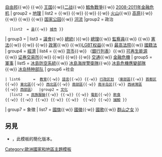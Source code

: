 {{Navbox
| name       = 冰島主題
| state      = {{{state|}}}
| title      = {{flagcountry|Iceland|size=18px}}主題
| image      = [[Image:Coat of arms of Iceland.svg|110px|冰岛国徽]]
| group1     = [[冰島歷史|歷史]]
| list1      = {{nowrap begin}} [[定居冰岛|定居]]{{·w}} [[冰島自由邦|自由邦]]{{·w}} {{tsl|en|Age of the Sturlungs||史特隆格时代}}{{·w}} [[冰島王國|王国]]{{·w}}[[第二次世界大战中的冰岛|二战]]{{·w}} [[鱈魚戰爭]]{{·w}} [[2008–11年冰岛金融危机|2008-2011年金融危机]] {{nowrap end}}
| group2     = [[冰島地理|地理]]
| list2      = {{Navbox subgroup  |group1 =自然
   |list1  = {{nowrap begin}}{{le|冰島氣候|Climate of Iceland|氣候}}{{·w}} {{tsl|en|Geology of Iceland|冰島地質|地質}}{{·w}} {{tsl|en|List of earthquakes in Iceland||地震}}{{·w}} {{tsl|en|List of forests in Iceland||森林}}{{·w}} {{tsl|en|List of glaciers in Iceland|冰島冰川|冰川}}{{·w}} [[冰島火山|火山]]{{·w}} [[冰島高原|高原]]{{·w}} {{tsl|en|List of islands of Iceland||岛屿}}{{·w}} {{tsl|en|List of waterfalls of Iceland|冰島瀑布|瀑布}}{{·w}} {{tsl|en|List of lakes of Iceland|冰島湖泊列表|湖泊}}{{·w}} [[冰島國家公園列表|国家公园]]{{·w}} [[冰島河流列表|河流]] {{nowrap end}} |group2 = 政治
   |list2  = {{nowrap begin}}[[冰岛县份列表|县]]{{·w}} [[冰岛城市列表|城市]] {{nowrap end}}}}
| group3     = {{Nowrap|[[冰島政治|政治]]及{{tsl|en|Law of Iceland||法律}}}}
| list3      = {{nowrap begin}} [[冰島議會|議會]]{{·w}} [[冰島總統|總統]]( {{le|冰岛统治者列表|List of rulers of Iceland|国王}}){{·w}} [[冰島總理|總理]]{{·w}} [[冰島監察員|監察員]]{{·w}} {{tsl|en|Cabinet of Iceland|冰島內閣|內閣}}{{·w}} [[冰島憲法|憲法]]{{·w}} {{tsl|en|Elections in Iceland|冰島選舉|選舉}}{{·w}} {{tsl|en|Foreign relations of Iceland||外交}}{{·w}} [[冰島政黨列表|政黨]]{{·w}} {{tsl|en|Human rights in Iceland||人权}}{{·w}}[[冰島LGBT權益|LGBT权益]]{{·w}} [[冰島最高法院|最高法院]]{{·w}} [[冰島國籍法|國籍法]] {{nowrap end}} 
| group4     = [[冰島經濟|經濟]]
| list4      = {{nowrap begin}}{{tsl|en|Agriculture in Iceland||农业}}{{·w}} [[冰岛克朗|货币]]{{·w}} {{tsl|en|Banking in Iceland|冰島銀行|銀行}}（[[冰島銀行列表|銀行列表]]）{{·w}} [[冰岛的可再生能源|可再生能源]]{{·w}} [[冰岛证券交易所|证券交易所]]{{·w}} {{tsl|en|Taxation in Iceland|冰島稅收|稅收}}{{·w}} {{tsl|en|Telecommunications in Iceland|冰島通訊|通訊}}{{·w}} {{tsl|en|Tourism in Iceland|冰島旅遊|旅遊}}{{·w}} [[冰島交通|交通]]{{·w}} [[2008–2009年冰島金融危機|金融危機]]{{nowrap end}}
| group5     = [[冰島軍事|軍事]]
| list5      = {{nowrap begin}} [[冰島防空系統]]{{·w}} [[冰島海岸警衛隊]]{{·w}} [[冰島危機應變部隊]]{{·w}} [[冰岛特种部队]] {{nowrap end}}
| group6     =社会
 | list6      = {{Navbox subgroup  |group1 =
   |list1  = {{nowrap begin}} [[冰島人口|人口]]{{·w}} [[冰島教育|教育]]{{·w}} [[冰島語|語言]]{{·w}} {{tsl|en|Religion in Iceland|冰島宗教|宗教}}{{·w}} [[冰岛行政区划|行政区划]] （[[東部區 (冰島)|東部區]]{{·w}} [[首都区 (冰岛)|首都区]]{{·w}} [[東北區 (冰島)|東北區]]{{·w}} [[西北區 (冰島)|西北區]]{{·w}} [[南部區 (冰島)|南部區]]{{·w}} [[南半岛区]]{{·w}} [[西峽灣區]]{{·w}} [[西部區 (冰島)|西部區]]） {{nowrap end}} |group2 = [[冰島文化|文化]]
   |list2  = {{nowrap begin}}[[Buningurinn|民族服裝]]{{·w}} {{tsl|en|Architecture of Iceland|冰島建築|建築}}{{·w}} {{tsl|en|冰島藝術||藝術}}{{·w}} [[冰島電影|電影]]{{·w}} [[冰島飲食|飲食]]{{·w}} {{tsl|en|Icelandic literature|冰島文學|文學}}{{·w}} {{tsl|en|Mass media in Iceland||媒體}}{{·w}} {{tsl|en|Music of Iceland|冰島音樂|音樂}}{{·w}} {{tsl|en|Public holidays in Iceland||公眾假期}}{{·w}}  {{tsl|en|Sport in Iceland|冰島體育|體育}}{{·w}} {{tsl|en|Television in Iceland|冰島電視|電視}}{{·w}} [[冰島捕鯨|捕鯨]] {{nowrap end}}}}
| group7     = 象徵
| list7      = {{nowrap begin}} [[冰島國旗|國旗]]{{·w}} [[冰島國徽|國徽]]{{·w}} [[Lofsöngur|國歌]]{{·w}} [[群山之女]] {{nowrap end}}
}}<noinclude>
<br/>

== 另見 ==
* {{tl|冰島生活}}，此模板的簡化版本。

[[Category:歐洲國家和地區主題模板]]
[[Category:冰岛模板| ]]
</noinclude>